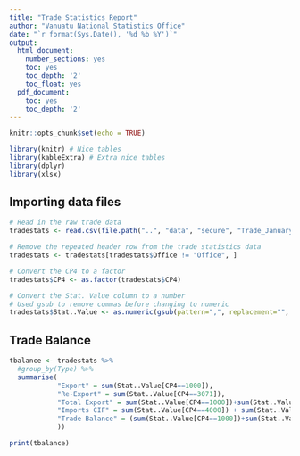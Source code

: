 ```yaml
---
title: "Trade Statistics Report"
author: "Vanuatu National Statistics Office"
date: "`r format(Sys.Date(), '%d %b %Y')`"
output:
  html_document:
    number_sections: yes
    toc: yes
    toc_depth: '2'
    toc_float: yes
  pdf_document:
    toc: yes
    toc_depth: '2'
---
```


```r
knitr::opts_chunk$set(echo = TRUE)
```

```r
library(knitr) # Nice tables
library(kableExtra) # Extra nice tables
library(dplyr)
library(xlsx)

```

## Importing data files

```r

# Read in the raw trade data
tradestats <- read.csv(file.path("..", "data", "secure", "Trade_January_2020.csv"), header=TRUE, stringsAsFactors=FALSE)

# Remove the repeated header row from the trade statistics data
tradestats <- tradestats[tradestats$Office != "Office", ]

# Convert the CP4 to a factor
tradestats$CP4 <- as.factor(tradestats$CP4)

# Convert the Stat. Value column to a number
# Used gsub to remove commas before changing to numeric
tradestats$Stat..Value <- as.numeric(gsub(pattern=",", replacement="", tradestats$Stat..Value))

```


## Trade Balance
```r
tbalance <- tradestats %>%
  #group_by(Type) %>%
  summarise(
            "Export" = sum(Stat..Value[CP4==1000]),
            "Re-Export" = sum(Stat..Value[CP4==3071]),
            "Total Export" = sum(Stat..Value[CP4==1000])+sum(Stat..Value[CP4==3071]),
            "Imports CIF" = sum(Stat..Value[CP4==4000]) + sum(Stat..Value[CP4==4071])+ sum(Stat..Value[CP4==7100]),
            "Trade Balance" = (sum(Stat..Value[CP4==1000])+sum(Stat..Value[CP4==3071])) - (sum(Stat..Value[CP4==4000]) + sum(Stat..Value[CP4==4071])+ sum(Stat..Value[CP4==7100])
            ))

print(tbalance)

```






